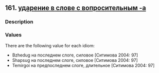 ## 161. <a href =  'https://agricolamz.github.io/The_Circassian_Isoglosses_Database/161.html'>ударение в слове с вопросительным -a</a>
### Description



### Values
There are the following value for each idiom:

* Bzhedug  на последнем слоге, силовое [Ситимова 2004: 97] 
* Shapsug  на последнем слоге, силовое [Ситимова 2004: 97] 
* Temirgoi  на предпоследнем слоге, длительное [Ситимова 2004: 97] 

